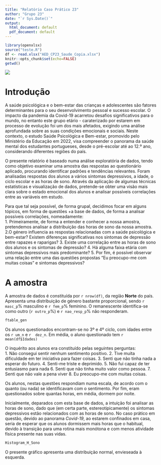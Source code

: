 ```yaml
---
title: "Relatório Caso Prático 23"
author: "Grupo 23"
date: "`r Sys.Date()`"
output:
  html_document: default
  pdf_document: default
---
```


```r
library(openxlsx)
source("teste.R")
df <- read.xlsx("AED_CP23_Saude_Copia.xlsx")
knitr::opts_chunk$set(echo=FALSE)
getwd()
```


![](iscte.PNG)

<!-- Descobrir como colocar aqui uma tabela de indice -->

# Introdução

A saúde psicológica e o bem-estar das crianças e adolescentes são fatores determinantes para o seu desenvolvimento pessoal e sucesso escolar. O impacto da pandemia da Covid-19 acarretou desafios significativos para o mundo, no entanto este grupo etário - caraterizado por estarem em processo de evolução foi um dos mais afetados, exigindo uma análise aprofundada sobre as suas condições emocionais e sociais. Neste contexto, o estudo Saúde Psicológica e Bem-estar, promovido pelo Ministério da Educação em 2022, visa compreender o panorama da saúde mental dos estudantes portugueses, desde o pré-escolar até ao 12.º ano, considerando diferentes regiões do país.

O presente relatório é baseado numa análise exploratória de dados, tendo como objetivo examinar uma amostra das respostas ao questionário aplicado, procurando identificar padrões e tendências relevantes. Foram analisadas respostas dos alunos a vários sintomas depressivos, a idade, o ciclo escolar e as horas de sono. Através da aplicação de algumas técnicas estatísticas e visualização de dados, pretende-se obter uma visão mais clara sobre o estado emocional dos alunos e analisar possíveis correlações entre as variáveis em estudo.

Para que tal seja possível, de forma grupal, decidimos focar em alguns tópicos, em forma de questões +a base de dados, de forma a analisar possíveis correlações, nomeadamente:   
  1. Primeiramente, de forma a entender e conhecer a nossa amostra, pretendemos analisar a distribuição das horas de sono da nossa amostra. 
  2.O género influencia as respostas relacionadas com a saúde psicológica e bem-estar? Existem diferenças significativas nos sintomas de depressão entre rapazes e raparigas? 
  3. Existe uma correlação entre as horas de sono dos alunos e os sintomas de depressão? 
  4. Há alguma faixa etária com sintomas depressivos mais predominante? 
  5. Por fim, é possível observar uma relação entre uma das questões propostas "Eu preocupo-me com muitas coisas" e sintomas depressivos?

# A amostra

A amostra de dados é constituída por `r nrow(df)`, da região **Norte** do país. Apresenta uma distribuição de género bastante proporcional, sendo `r masc_p`% masculino e `r fem_p`% feminino. O remanescente identifica-se como outro (`r outro_p`%) e `r nao_resp_p`% não responderam.

```r
ftable_gen
```

Os alunos questionados encontram-se no 3º e 4º ciclo, com idades entre os `r um_n` e `r  dez_n`. Em média, o aluno questionado tem `r mean(df$Idades)`

O inquérito aos alunos era constituído pelas seguintes perguntas:   
  1. Não consegui sentir nenhum sentimento positivo.
  2. Tive muita dificuldade em ter iniciativa para fazer coisas.
  3. Senti que não tinha nada a esperar do futuro.
  4. Senti-me triste e deprimido.
  5. Não fui capaz de ter entusiasmo para nada
  6. Senti que não tinha muito valor como pessoa.
  7. Senti que não vale a pena viver
  8. Eu preocupo-me com muitas coisas.
  
  Os alunos, nestas questões respondiam numa escala, de acordo com o quanto (ou nada) se identificavam com o sentimento. 
  Por fim, eram questionados sobre quantas horas, em média, dormem por noite.
  
  Inicialmente, deparados com esta base de dados, a intuição foi analisar as horas de sono, dado que (em certa parte, estereotipicamente) os sintomas depressivos estão relacionados com as horas de sono. No caso prático em questão, devido ao panorama *Covid-19*, ao estarem confinados em casa, seria de esperar que os alunos dormissem mais horas que o habitual, devido à transição para uma rotina mais monótona e com menos atividade física presente nas suas vidas.
```r

Histogram_H_Sono

```

O presente gráfico apresenta uma distribuição normal, envieseada à esquerda.
